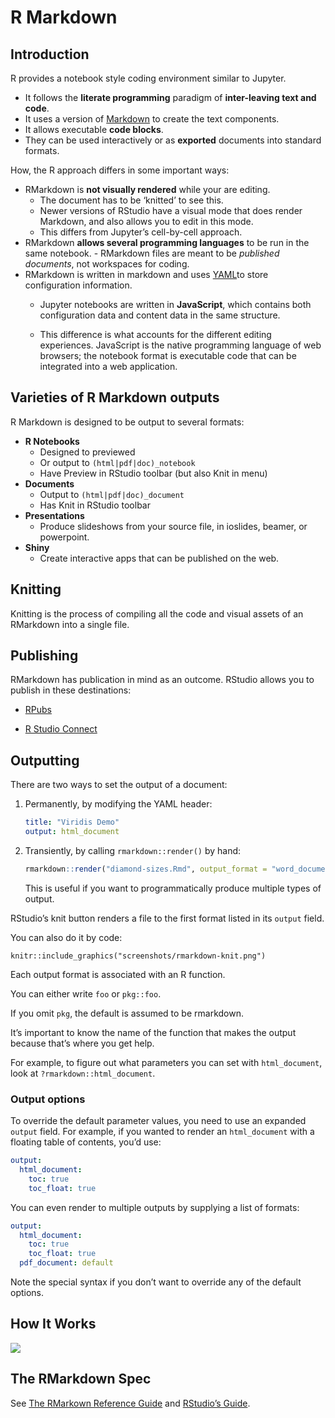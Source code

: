 # R Markdown

## Introduction

R provides a notebook style coding environment similar to Jupyter.

-   It follows the **literate programming** paradigm of **inter-leaving text and code**.
-   It uses a version of [Markdown](https://www.markdownguide.org/) to create the text components.
-   It allows executable **code blocks**.
-   They can be used interactively or as **exported** documents into standard formats.

How, the R approach differs in some important ways:

-   RMarkdown is **not visually rendered** while your are editing.
    -   The document has to be 'knitted' to see this.
    -   Newer versions of RStudio have a visual mode that does render Markdown, and also allows you to edit in this mode.
    -   This differs from Jupyter's cell-by-cell approach.
-   RMarkdown **allows several programming languages** to be run in the same notebook. - RMarkdown files are meant to be *published documents*, not workspaces for coding.
-   RMarkdown is written in markdown and uses [YAML](https://yaml.org/)to store configuration information.
    -   Jupyter notebooks are written in **JavaScript**, which contains both configuration data and content data in the same structure.

    -   This difference is what accounts for the different editing experiences.
        JavaScript is the native programming language of web browsers; the notebook format is executable code that can be integrated into a web application.

## Varieties of R Markdown outputs

R Markdown is designed to be output to several formats:

-   **R Notebooks**
    -   Designed to previewed
    -   Or output to `(html|pdf|doc)_notebook`
    -   Have Preview in RStudio toolbar (but also Knit in menu)
-   **Documents**
    -   Output to `(html|pdf|doc)_document`
    -   Has Knit in RStudio toolbar
-   **Presentations**
    -   Produce slideshows from your source file, in ioslides, beamer, or powerpoint.
-   **Shiny**
    -   Create interactive apps that can be published on the web.

## Knitting

Knitting is the process of compiling all the code and visual assets of an RMarkdown into a single file.

## Publishing

RMarkdown has publication in mind as an outcome.
RStudio allows you to publish in these destinations:

-   [RPubs](https://rpubs.com/)

-   [R Studio Connect](https://www.rstudio.com/products/connect/)

## Outputting

There are two ways to set the output of a document:

1.  Permanently, by modifying the YAML header:

    ```yaml
    title: "Viridis Demo"
    output: html_document
    ```

2.  Transiently, by calling `rmarkdown::render()` by hand:

    ```r
    rmarkdown::render("diamond-sizes.Rmd", output_format = "word_document")
    ```

    This is useful if you want to programmatically produce multiple types of output.

RStudio's knit button renders a file to the first format listed in its `output` field.

You can also do it by code:

```
knitr::include_graphics("screenshots/rmarkdown-knit.png")
```

Each output format is associated with an R function.

You can either write `foo` or `pkg::foo`.

If you omit `pkg`, the default is assumed to be rmarkdown.

It's important to know the name of the function that makes the output because that's where you get help.

For example, to figure out what parameters you can set with `html_document`, look at `?rmarkdown::html_document`.

### Output options

To override the default parameter values, you need to use an expanded `output` field.
For example, if you wanted to render an `html_document` with a floating table of contents, you'd use:

``` yaml
output:
  html_document:
    toc: true
    toc_float: true
```

You can even render to multiple outputs by supplying a list of formats:

``` yaml
output:
  html_document:
    toc: true
    toc_float: true
  pdf_document: default
```

Note the special syntax if you don't want to override any of the default options.

## How It Works

![](images/paste-7C07E815.png)

## The RMarkdown Spec

See [The RMarkown Reference Guide](https://www.rstudio.com/wp-content/uploads/2015/03/rmarkdown-reference.pdf?_ga=2.194053733.950222666.1657155877-187437491.1653052010) and [RStudio's Guide](https://rmarkdown.rstudio.com/lesson-1.html).
